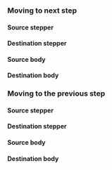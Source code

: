 ### Moving to next step

#### Source stepper

#### Destination stepper

#### Source body

#### Destination body

### Moving to the previous step

#### Source stepper

#### Destination stepper

#### Source body

#### Destination body
